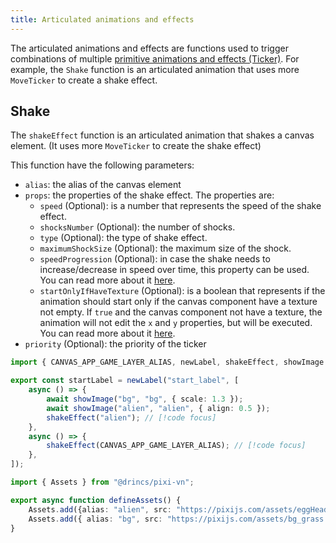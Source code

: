 ```yaml
---
title: Articulated animations and effects
---
```


The articulated animations and effects are functions used to trigger combinations of multiple [primitive animations and effects (Ticker)](/start/canvas-tickers). For example, the `Shake` function is an articulated animation that uses more `MoveTicker` to create a shake effect.

## Shake

The `shakeEffect` function is an articulated animation that shakes a canvas element. (It uses more `MoveTicker` to create the shake effect)

This function have the following parameters:

* `alias`: the alias of the canvas element
* `props`: the properties of the shake effect. The properties are:
  * `speed` (Optional): is a number that represents the speed of the shake effect.
  * `shocksNumber` (Optional): the number of shocks.
  * `type` (Optional): the type of shake effect.
  * `maximumShockSize` (Optional): the maximum size of the shock.
  * `speedProgression` (Optional): in case the shake needs to increase/decrease in speed over time, this property can be used. You can read more about it [here](/start/canvas-tickers#speed-progression-property).
  * `startOnlyIfHaveTexture` (Optional): is a boolean that represents if the animation should start only if the canvas component have a texture not empty. If `true` and the canvas component not have a texture, the animation will not edit the `x` and `y` properties, but will be executed. You can read more about it [here](/start/canvas-tickers#start-only-if-have-texture-property).
* `priority` (Optional): the priority of the ticker

```ts tab="labels/startLabel.ts"
import { CANVAS_APP_GAME_LAYER_ALIAS, newLabel, shakeEffect, showImage } from "@drincs/pixi-vn";

export const startLabel = newLabel("start_label", [
    async () => {
        await showImage("bg", "bg", { scale: 1.3 });
        await showImage("alien", "alien", { align: 0.5 });
        shakeEffect("alien"); // [!code focus]
    },
    async () => {
        shakeEffect(CANVAS_APP_GAME_LAYER_ALIAS); // [!code focus]
    },
]);
```

```ts tab="utils/defineAssets.ts"
import { Assets } from "@drincs/pixi-vn";

export async function defineAssets() {
    Assets.add({alias: "alien", src: "https://pixijs.com/assets/eggHead.png" });
    Assets.add({ alias: "bg", src: "https://pixijs.com/assets/bg_grass.jpg" });
}
```

<Sandbox
  template="q2nhhq"
  entry="/src/labels/startLabel.ts,/src/utils/assets-utility.ts"
/>
